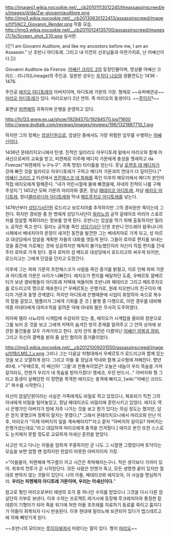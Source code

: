 http://images1.wikia.nocookie.net/__cb20101113012245/theassassinscreed/es/images/d/da/Zw-giovanniauditore.png
http://img3.wikia.nocookie.net/__cb20130630122413/assassinscreed/images/f/f1/AC2_Giovanni_Render.png
작중 모습.
http://img3.wikia.nocookie.net/__cb20110124135700/assassinscreed/images/7/7e/Screen_shot_3.10.png
실사판.

{{|"I am Giovanni Auditore, and like my ancestors before me, I am an Assassin."
난 조반니 아디토레. 그리고 내 이전의 선조님들과 마찬가지로, 난 어쌔신이다.|}}

Giovanni Auditore da Firenze. [[어쌔신 크리드 2]]의 등장인물이며, 영상물 어쌔신 크리드 : 리니지(Lineage)의 주인공. 일본판 성우는 [[우치다 나오야]] 생몰연도는 1436 - 1476.

주인공 [[에지오 아디토레]]의 아버지이며, 아디토레 가문의 가장. 형제로 ~~슈퍼배관공~~ [[마리오 아디토레]]가 있다. 마리오보다 2년 연하. 즉 마리오의 동생이다. ~~[[루이지]]?~~

표면상 [[피렌체]]의 귀족이며 은행을 운영하고 있다.

http://fs133.www.ex.ua/show/19284570/19284570.jpg?1600
http://www.dvdtalk.com/reviews/images/reviews/196/1321887710_1.jpg

하지만 그의 정체는 [[암살단]]원으로, 암살단 중에서도 가장 위험한 임무를 수행하는 [[어쌔신]]이다. 

1436년 몬테리지오니에서 탄생. 친척인 일라리오 아우디토레 밑에서 마리오와 함께 어새신으로써의 교육을 받고, 피렌체로 이주해 메디치 가문에게 충성을 맹세하고 da Firenze("피렌체의 누구누구". 귀족 명칭) 타이틀을 얻는다. 훗날 [[로렌초 데 메디치]]가 강에 빠진 것을 일라리오 아우디토레가 구하고 메디치 가문과의 연대가 더 깊어진다.[* [[어쌔신 크리드 2]] 미션에서 [[프란체스코 데 파찌]]를 죽인 이후의 메모리에서 메디치 본인이 직접 에지오에게 말해준다. "내가 어린시절에 물에 빠졌을때, 자네의 친척이 나를 구해주셨지."] 1452년 모찌 가문의 마리아와 결혼, 장남 [[페데리코 아디토레]], 차남 [[에지오 아디토레]], 장녀[[클라우디아 아디토레]]와 막내 [[페트루치오 아디토레]]를 낳는다.

1476년부터 [[성당기사단]]원 로드리고 보르지아를 추적하지만 그의 경비원만 죽이는데 그친다. 하지만 경비원 중 한 명에게 성당기사단이 [[밀라노]]의 공작 갈레아조 마리아 스포르차를 암살할 계획이라는 정보를 얻게 된다. 조반니는 암살을 막기 위해 출동하지만 밀라노 공작은 죽고 만다. 밀라노 공작을 죽인 [[성당기사단]] 단원 조반니 안드레아 람푸냐니의 시체에서 베네치아의 문장이 새겨진 동전을 발견한 그는 베네치아로 가게 되고, 성 마르코 대성당에서 암살을 계획한 자들의 대화를 엿듣게 된다. 그들이 로마로 편지를 보내는 것을 중간에 가로채는 것에 성공하지만 해독이 불가능했던지라 자신이 직접 편지를 건네주러 로마로 가게 된다. 결국 로마의 성 베드로 대성당에서 로드리고와 싸우게 되지만, 로드리고는 그에게 단검을 던지고 도망간다. 

이후에 그는 파찌 가문의 프란체스코가 사람을 죽인 증거를 밝혔고, 이로 인해 파찌 가문과 아디토레 가문은 사이가 나빠진다. 에지오가 편지를 배달하던 도중, 우베르토 알베르티가 보낸 경비병들이 아디토레 저택에 쳐들어와 조반니와 페데리코 그리고 페트루치오를 로드리고의 명으로 체포한다.[* 우베르토는 은행가로, 원래 지오반니의 친구이자 메디치 가문과 동맹 관계였다. 하지만 아디토레 은행때문에 사업이 휘청하자 속으로 복수의 칼을 갈았고, 템플러가 그에게 기회를 준 것.] 불행 중 다행으로, 이런 경우를 대비해 여종 아네타에게 대피수칙을 알려준 덕에 아내와 딸은 무사히 도주하였다.

피아짜 델라 시뇨리아 시계탑에 수감되어 있는 중, 에지오가 시계탑을 올라와 창문으로 그를 보러 온 것을 보고 그에게 저택의 숨겨진 방의 존재를 알려주고 그 안의 상자에 보관된 물건들을 모두 가져가라고 한다. 상자 안의 물건은 다름아닌 [http://img3.wikia.nocookie.net/__cb20121009195722/assassinscreed/images/7/79/Heirloom_2_v.png 어쌔신 의복과 장비], 그리고 자신의 결백을 밝혀 줄 살인 혐의의 증거물이었다.

http://img3.wikia.nocookie.net/__cb20121009201550/assassinscreed/images/f/f8/LMS_1_v.png
그러나 그는 다음날 처형대에서 우베르토가 로드리고와 함께 있는 것을 보고 오열하게 된다. 그리고 아들 중 장남과 막내와 함께 교수형에 처해진다. 향년 40세.
>"우베르토, 이 배신자! '그들'과 한통속이었군! 오늘은 네놈이 우리 목숨을 가져갈지라도, 언젠가 우리가 네 목숨을 받아가겠다! 맹세코, 우린 반드시..." 
아버지와 형 그리고 동생이 살해당한 이 장면을 목격한 에지오는 충격에 빠지고, [wiki:"어쌔신 크리드 2" 복수를 시작한다.]

자신이 암살단원이라는 사실은 가족에게도 비밀로 하고 있었으나, 체포되기 직전 그의 아내에게 비밀을 털어놓았고, 장남 페데리코도 비밀리에 훈련시키고 있었다. 에지오 역시 은행가인 아버지가 밤에 자주 나가는 것을 보고 뭔가 있다는 의심 정도는 했지만, 답은 얻지 못했으며 정확히 알지는 못했다.[* 그래서 몬테리치오니에서 마리오와 만난 이후, 마리오가 "이제 아버지의 일을 계속해야지?"라고 묻자 "아버지의 일이요? 아버지는 은행가셨는데요."라고 대답하여 마리오에게 충격을 안겨줬다.] 에지오 본인 또한 스스로도 눈치채지 못할 정도로 교묘하게 어새신 훈련을 받았다.

사고만 치고 다니는 아들을 엄하게 꾸중하지만 곧 나도 그 시절엔 그랬었다며 토닥이는 모습을 보면 엄할 땐 엄하지만 한없이 따뜻한 아버지이자 가장.

>"아들들아, 피렌체에 먹구름이 끼고 시간은 촉박해지는구나. 적은 생각보다 가까이 있어. 최후의 전투가 곧 시작된단다. 모든 사람은 언젠가 죽고, 모든 생명엔 끝이 있지만 절대로 변하지 않는 것들이 있단다. 나의 아들, 페데리코와 에지오야, 이 사실을 명심하거라. '''우리는 피렌체의 아디토레 가문이며, 우리는 어새신이다.'''" 

참고로 형인 마리오로부터 에덴의 조각 중 하나인 수의를 받았으나 그것을 다시 다른 암살단의 지부로 보낸다. 이후 수의는 프로젝트 레거시에 등장해 루크레치아와 통정한 칼데른이 기형아가 되어 죽을 위기에 처한 아들 호프레를 치료하기 동료를 죽이고 훔치다가 아들이 회복되자 다시 반송된다. 이후 현대에 밀라노에 보관되어 있다가 엡스테르고에 의해 빼앗기게 된다.

~~조반니의 모티브는 [[루이지]]에게서 따왔다는 말이 있다. 형이 [[마리오]]~~


